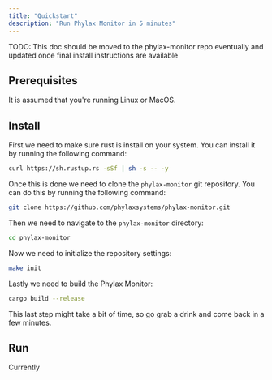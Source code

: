 ```yaml
---
title: "Quickstart"
description: "Run Phylax Monitor in 5 minutes"
---
```

TODO: This doc should be moved to the phylax-monitor repo eventually and updated once final install instructions are available
## Prerequisites

It is assumed that you're running Linux or MacOS.
## Install

First we need to make sure rust is install on your system. You can install it by running the following command:

```bash
curl https://sh.rustup.rs -sSf | sh -s -- -y
```
Once this is done we need to clone the `phylax-monitor` git repository. You can do this by running the following command:

```bash
git clone https://github.com/phylaxsystems/phylax-monitor.git
```
Then we need to navigate to the `phylax-monitor` directory:

```bash
cd phylax-monitor
```

Now we need to initialize the repository settings:

```bash
make init
```

Lastly we need to build the Phylax Monitor:
  
```bash
cargo build --release
```
This last step might take a bit of time, so go grab a drink and come back in a few minutes.

## Run
Currently 
